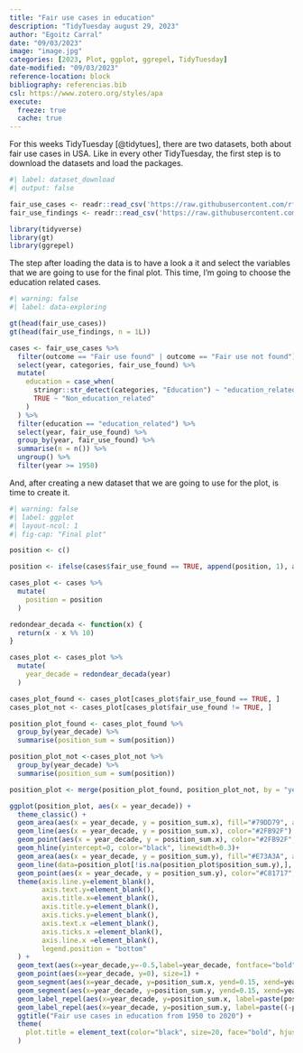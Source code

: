 ```yaml
---
title: "Fair use cases in education"
description: "TidyTuesday august 29, 2023"
author: "Egoitz Carral"
date: "09/03/2023"
image: "image.jpg"
categories: [2023, Plot, ggplot, ggrepel, TidyTuesday] 
date-modified: "09/03/2023"
reference-location: block
bibliography: referencias.bib
csl: https://www.zotero.org/styles/apa
execute: 
  freeze: true
  cache: true
---
```


For this weeks TidyTuesday [@tidytues], there are two datasets, both about fair use cases in USA. Like in every other TidyTuesday, the first step is to download the datasets and load the packages.

```r
#| label: dataset_download
#| output: false

fair_use_cases <- readr::read_csv('https://raw.githubusercontent.com/rfordatascience/tidytuesday/master/data/2023/2023-08-29/fair_use_cases.csv')
fair_use_findings <- readr::read_csv('https://raw.githubusercontent.com/rfordatascience/tidytuesday/master/data/2023/2023-08-29/fair_use_findings.csv')

library(tidyverse)
library(gt)
library(ggrepel)
```

The step after loading the data is to have a look a it and select the variables that we are going to use for the final plot. This time, I'm going to choose the education related cases.

```r
#| warning: false
#| label: data-exploring

gt(head(fair_use_cases))
gt(head(fair_use_findings, n = 1L))

cases <- fair_use_cases %>% 
  filter(outcome == "Fair use found" | outcome == "Fair use not found") %>% 
  select(year, categories, fair_use_found) %>% 
  mutate(
    education = case_when(
      stringr::str_detect(categories, "Education") ~ "education_related",
      TRUE ~ "Non_education_related"
    )
  ) %>% 
  filter(education == "education_related") %>% 
  select(year, fair_use_found) %>% 
  group_by(year, fair_use_found) %>% 
  summarise(n = n()) %>% 
  ungroup() %>% 
  filter(year >= 1950)
```

And, after creating a new dataset that we are going to use for the plot, is time to create it.

```r
#| warning: false
#| label: ggplot
#| layout-ncol: 1
#| fig-cap: "Final plot"

position <- c()

position <- ifelse(cases$fair_use_found == TRUE, append(position, 1), append(position, -1))

cases_plot <- cases %>% 
  mutate(
    position = position
  )

redondear_decada <- function(x) {
  return(x - x %% 10)
}

cases_plot <- cases_plot %>% 
  mutate(
    year_decade = redondear_decada(year)
  )

cases_plot_found <- cases_plot[cases_plot$fair_use_found == TRUE, ]
cases_plot_not <- cases_plot[cases_plot$fair_use_found != TRUE, ]

position_plot_found <- cases_plot_found %>% 
  group_by(year_decade) %>% 
  summarise(position_sum = sum(position))

position_plot_not <-cases_plot_not %>% 
  group_by(year_decade) %>% 
  summarise(position_sum = sum(position))

position_plot <- merge(position_plot_found, position_plot_not, by = "year_decade", all = TRUE)

ggplot(position_plot, aes(x = year_decade)) +
  theme_classic() +
  geom_area(aes(x = year_decade, y = position_sum.x), fill="#79DD79", alpha=0.7) +
  geom_line(aes(x = year_decade, y = position_sum.x), color="#2FB92F") +
  geom_point(aes(x = year_decade, y = position_sum.x), color="#2FB92F", size=1.5) +
  geom_hline(yintercept=0, color="black", linewidth=0.3)+
  geom_area(aes(x = year_decade, y = position_sum.y), fill="#E73A3A", alpha=0.7) +
  geom_line(data=position_plot[!is.na(position_plot$position_sum.y),], aes(x = year_decade, y = position_sum.y), color="#C81717") +
  geom_point(aes(x = year_decade, y = position_sum.y), color="#C81717", size=1.5) +
  theme(axis.line.y=element_blank(),
        axis.text.y=element_blank(),
        axis.title.x=element_blank(),
        axis.title.y=element_blank(),
        axis.ticks.y=element_blank(),
        axis.text.x =element_blank(),
        axis.ticks.x =element_blank(),
        axis.line.x =element_blank(),
        legend.position = "bottom"
  ) +
  geom_text(aes(x=year_decade,y=-0.5,label=year_decade, fontface="bold"),size=3, color='black') +
  geom_point(aes(x=year_decade, y=0), size=1) +
  geom_segment(aes(x=year_decade, y=position_sum.x, yend=0.15, xend=year_decade), color="#2FB92F", linetype="dashed") +
  geom_segment(aes(x=year_decade, y=position_sum.y, yend=0.15, xend=year_decade), color="#C81717", linetype="dashed") +
  geom_label_repel(aes(x=year_decade, y=position_sum.x, label=paste(position_sum.x, "fair use found")), size = 2, color="#79DD79") +
  geom_label_repel(aes(x=year_decade, y=position_sum.y, label=paste((-position_sum.y), "fair use case\nnot found")), size = 2, color="#FF8C8C") +
  ggtitle("Fair use cases in education from 1950 to 2020") +
  theme(
    plot.title = element_text(color="black", size=20, face="bold", hjust=0.5, vjust=-0.25)
  ) 
```

::: {refs}
:::
